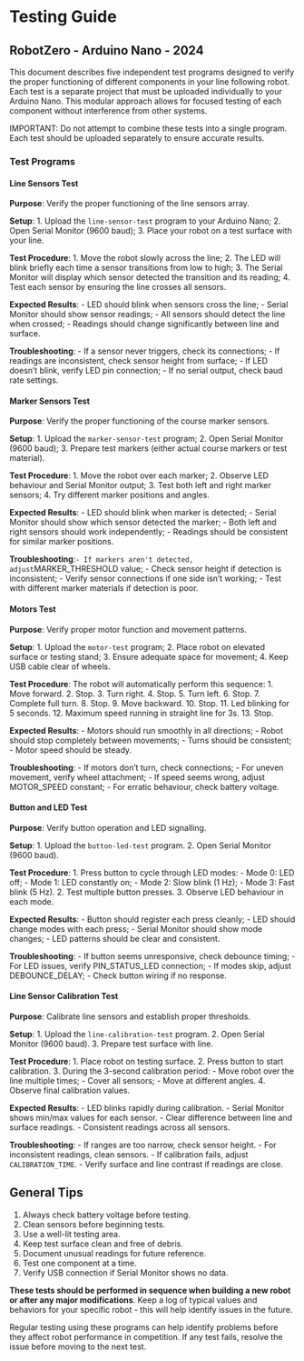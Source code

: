 # Testing Guide

## RobotZero - Arduino Nano - 2024

This document describes five independent test programs designed to verify the proper functioning of different components in your line following robot. Each test is a separate project that must be uploaded individually to your Arduino Nano. This modular approach allows for focused testing of each component without interference from other systems.

IMPORTANT: Do not attempt to combine these tests into a single program. Each test should be uploaded separately to ensure accurate results.

### Test Programs

#### Line Sensors Test

**Purpose**: Verify the proper functioning of the line sensors array.

**Setup**:
1. Upload the `line-sensor-test` program to your Arduino Nano;
2. Open Serial Monitor (9600 baud);
3. Place your robot on a test surface with your line.

**Test Procedure**:
1. Move the robot slowly across the line;
2. The LED will blink briefly each time a sensor transitions from low to high;
3. The Serial Monitor will display which sensor detected the transition and its reading;
4. Test each sensor by ensuring the line crosses all sensors.

**Expected Results**:
- LED should blink when sensors cross the line;
- Serial Monitor should show sensor readings;
- All sensors should detect the line when crossed;
- Readings should change significantly between line and surface.

**Troubleshooting**:
- If a sensor never triggers, check its connections;
- If readings are inconsistent, check sensor height from surface;
- If LED doesn't blink, verify LED pin connection;
- If no serial output, check baud rate settings.

#### Marker Sensors Test

**Purpose**: Verify the proper functioning of the course marker sensors.

**Setup**:
1. Upload the `marker-sensor-test` program;
2. Open Serial Monitor (9600 baud);
3. Prepare test markers (either actual course markers or test material).

**Test Procedure**:
1. Move the robot over each marker;
2. Observe LED behaviour and Serial Monitor output;
3. Test both left and right marker sensors;
4. Try different marker positions and angles.

**Expected Results**:
- LED should blink when marker is detected;
- Serial Monitor should show which sensor detected the marker;
- Both left and right sensors should work independently;
- Readings should be consistent for similar marker positions.

**Troubleshooting**:`
- If markers aren't detected, adjust `MARKER_THRESHOLD value;
- Check sensor height if detection is inconsistent;
- Verify sensor connections if one side isn't working;
- Test with different marker materials if detection is poor.

#### Motors Test

**Purpose**: Verify proper motor function and movement patterns.

**Setup**:
1. Upload the `motor-test` program;
2. Place robot on elevated surface or testing stand;
3. Ensure adequate space for movement;
4. Keep USB cable clear of wheels.

**Test Procedure**:
The robot will automatically perform this sequence:
1. Move forward.
2. Stop.
3. Turn right.
4. Stop.
5. Turn left.
6. Stop.
7. Complete full turn.
8. Stop.
9. Move backward.
10. Stop.
11. Led blinking for 5 seconds.
12. Maximum speed running in straight line for 3s.
13. Stop.

**Expected Results**:
- Motors should run smoothly in all directions;
- Robot should stop completely between movements;
- Turns should be consistent;
- Motor speed should be steady.

**Troubleshooting**:
- If motors don't turn, check connections;
- For uneven movement, verify wheel attachment;
- If speed seems wrong, adjust MOTOR_SPEED constant;
- For erratic behaviour, check battery voltage.

#### Button and LED Test

**Purpose**: Verify button operation and LED signalling.

**Setup**:
1. Upload the `button-led-test` program.
2. Open Serial Monitor (9600 baud).

**Test Procedure**:
1. Press button to cycle through LED modes:
   - Mode 0: LED off;
   - Mode 1: LED constantly on;
   - Mode 2: Slow blink (1 Hz);
   - Mode 3: Fast blink (5 Hz).
2. Test multiple button presses.
3. Observe LED behaviour in each mode.

**Expected Results**:
- Button should register each press cleanly;
- LED should change modes with each press;
- Serial Monitor should show mode changes;
- LED patterns should be clear and consistent.

**Troubleshooting**:
- If button seems unresponsive, check debounce timing;
- For LED issues, verify PIN_STATUS_LED connection;
- If modes skip, adjust DEBOUNCE_DELAY;
- Check button wiring if no response.

#### Line Sensor Calibration Test

**Purpose**: Calibrate line sensors and establish proper thresholds.

**Setup**:
1. Upload the `line-calibration-test` program.
2. Open Serial Monitor (9600 baud).
3. Prepare test surface with line.

**Test Procedure**:
1. Place robot on testing surface.
2. Press button to start calibration.
3. During the 3-second calibration period:
   - Move robot over the line multiple times;
   - Cover all sensors;
   - Move at different angles.
4. Observe final calibration values.

**Expected Results**:
- LED blinks rapidly during calibration.
- Serial Monitor shows min/max values for each sensor.
- Clear difference between line and surface readings.
- Consistent readings across all sensors.

**Troubleshooting**:
- If ranges are too narrow, check sensor height.
- For inconsistent readings, clean sensors.
- If calibration fails, adjust `CALIBRATION_TIME`.
- Verify surface and line contrast if readings are close.

## General Tips

1. Always check battery voltage before testing.
2. Clean sensors before beginning tests.
3. Use a well-lit testing area.
4. Keep test surface clean and free of debris.
5. Document unusual readings for future reference.
6. Test one component at a time.
7. Verify USB connection if Serial Monitor shows no data.


**These tests should be performed in sequence when building a new robot or after any major modifications**. Keep a log of typical values and behaviors for your specific robot - this will help identify issues in the future.

Regular testing using these programs can help identify problems before they affect robot performance in competition. If any test fails, resolve the issue before moving to the next test.